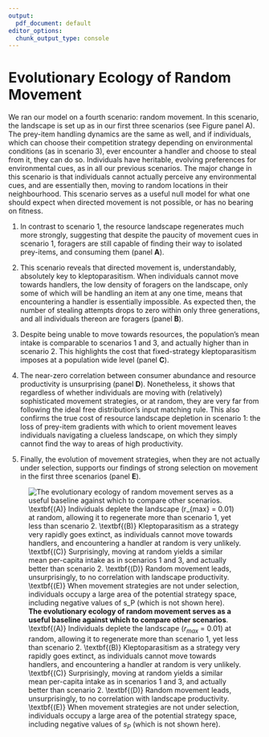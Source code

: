 ```yaml
---
output:
  pdf_document: default
editor_options:
  chunk_output_type: console
---
```


# Evolutionary Ecology of Random Movement

We ran our model on a fourth scenario: random movement.
In this scenario, the landscape is set up as in our first three scenarios (see Figure panel A).
The prey-item handling dynamics are the same as well, and if individuals, which can choose their competition strategy depending on environmental conditions (as in scenario 3), ever encounter a handler and choose to steal from it, they can do so.
Individuals have heritable, evolving preferences for environmental cues, as in all our previous scenarios.
The major change in this scenario is that individuals cannot actually perceive any environmental cues, and are essentially then, moving to random locations in their neighbourhood.
This scenario serves as a useful null model for what one should expect when directed movement is not possible, or has no bearing on fitness.

1. In contrast to scenario 1, the resource landscape regenerates much more strongly, suggesting that despite the paucity of movement cues in scenario 1, foragers are still capable of finding their way to isolated prey-items, and consuming them (panel **A**).

2. This scenario reveals that directed movement is, understandably, absolutely key to kleptoparasitism.
When individuals cannot move towards handlers, the low density of foragers on the landscape, only some of which will be handling an item at any one time, means that encountering a handler is essentially impossible.
As expected then, the number of stealing attempts drops to zero within only three generations, and all individuals thereon are foragers (panel **B**).

2. Despite being unable to move towards resources, the population's mean intake is comparable to scenarios 1 and 3, and actually higher than in scenario 2.
This highlights the cost that fixed-strategy kleptoparasitism imposes at a population wide level (panel **C**).

3. The near-zero correlation between consumer abundance and resource productivity is unsurprising (panel **D**).
Nonetheless, it shows that regardless of whether individuals are moving with (relatively) sophisticated movement strategies, or at random, they are very far from following the ideal free distribution's input matching rule.
This also confirms the true cost of resource landscape depletion in scenario 1: the loss of prey-item gradients with which to orient movement leaves individuals navigating a clueless landscape, on which they simply cannot find the way to areas of high productivity.

5. Finally, the evolution of movement strategies, when they are not actually under selection, supports our findings of strong selection on movement in the first three scenarios (panel **E**).

![**The evolutionary ecology of random movement serves as a useful baseline against which to compare other scenarios**. \\textbf{(A)} Individuals deplete the landscape ($r_{max}$ = 0.01) at random, allowing it to regenerate more than scenario 1, yet less than scenario 2. \\textbf{(B)} Kleptoparasitism as a strategy very rapidly goes extinct, as individuals cannot move towards handlers, and encountering a handler at random is very unlikely. \\textbf{(C)} Surprisingly, moving at random yields a similar mean per-capita intake as in scenarios 1 and 3, and actually better than scenario 2. \\textbf{(D)} Random movement leads, unsurprisingly, to no correlation with landscape productivity. \\textbf{(E)} When movement strategies are not under selection, individuals occupy a large area of the potential strategy space, including negative values of $s_P$ (which is not shown here).]("figures/fig_0random.png")

\newpage
